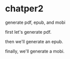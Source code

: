 # chatper2

generate pdf, epub, and mobi

first let's generate pdf.

then we'll generate an epub.

finally, we'll generate a mobi.
